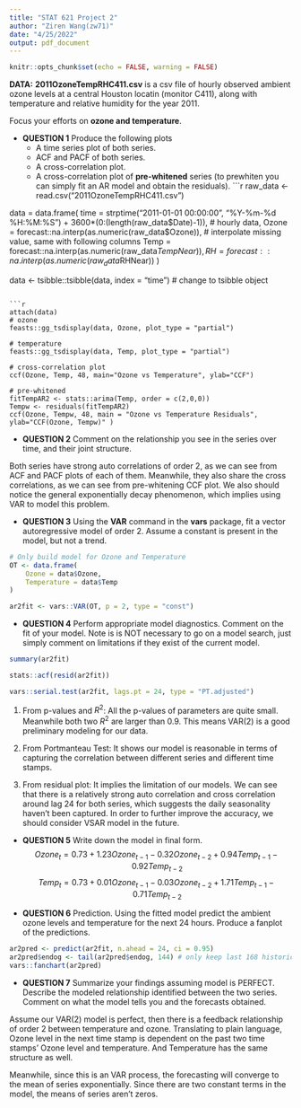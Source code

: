 ```yaml
---
title: "STAT 621 Project 2"
author: "Ziren Wang(zw71)"
date: "4/25/2022"
output: pdf_document
---
```


```r
knitr::opts_chunk$set(echo = FALSE, warning = FALSE)
```

**DATA:** **2011OzoneTempRHC411.csv** is a csv file of hourly observed ambient ozone levels at a central Houston locatin (monitor C411), along with temperature and relative humidity for the year 2011. 

Focus your efforts on **ozone and temperature**. 

- **QUESTION 1** Produce the following plots
    + A time series plot of both series. 
    + ACF and PACF of both series. 
    + A cross-correlation plot.
    + A cross-correlation plot of **pre-whitened** series (to prewhiten you can simply fit an AR model and obtain the residuals).
```r
raw_data <- read.csv("2011OzoneTempRHC411.csv")

data = data.frame(
  time = strptime("2011-01-01 00:00:00", "%Y-%m-%d %H:%M:%S") + 3600*(0:(length(raw_data$Date)-1)), # hourly data,
  Ozone = forecast::na.interp(as.numeric(raw_data$Ozone)), # interpolate missing value, same with following columns
  Temp = forecast::na.interp(as.numeric(raw_data$TempNear)),
  RH = forecast::na.interp(as.numeric(raw_data$RHNear))
)

data <- tsibble::tsibble(data, index = "time") # change to tsibble object
```

```r
attach(data)
# ozone
feasts::gg_tsdisplay(data, Ozone, plot_type = "partial")

# temperature
feasts::gg_tsdisplay(data, Temp, plot_type = "partial")

# cross-correlation plot
ccf(Ozone, Temp, 48, main="Ozone vs Temperature", ylab="CCF")

# pre-whitened
fitTempAR2 <- stats::arima(Temp, order = c(2,0,0))
Tempw <- residuals(fitTempAR2)
ccf(Ozone, Tempw, 48, main = "Ozone vs Temperature Residuals", ylab="CCF(Ozone, Tempw)" )
```

- **QUESTION 2** Comment on the relationship you see in the series over time, and their joint structure. 

Both series have strong auto correlations of order 2, as we can see from ACF and PACF plots of each of them. Meanwhile, they also share the cross correlations, as we can see from pre-whitening CCF plot. We also should notice the general exponentially decay phenomenon, which implies using VAR to model this problem. 

- **QUESTION 3** Using the **VAR** command in the **vars** package, fit a vector autoregressive model of order 2. Assume a constant is present in the model, but not a trend. 
```r
# Only build model for Ozone and Temperature
OT <- data.frame(
    Ozone = data$Ozone,
    Temperature = data$Temp
)

ar2fit <- vars::VAR(OT, p = 2, type = "const")
```


- **QUESTION 4** Perform appropriate model diagnostics. Comment on the fit of your model. Note is is NOT necessary to go on a model search, just simply comment on limitations if they exist of the current model.
```r
summary(ar2fit)
```

```r
stats::acf(resid(ar2fit))
```

```r
vars::serial.test(ar2fit, lags.pt = 24, type = "PT.adjusted")
```

1. From p-values and $R^2$:
All the p-values of parameters are quite small. Meanwhile both two $R^2$ are larger than 0.9. This means VAR(2) is a good preliminary modeling for our data.

2. From Portmanteau Test:
It shows our model is reasonable in terms of capturing the correlation between different series and different time stamps.

3. From residual plot:
It implies the limitation of our models. We can see that there is a relatively strong auto correlation and cross correlation around lag 24 for both series, which suggests the daily seasonality haven't been captured. In order to further improve the accuracy, we should consider VSAR model in the future.


- **QUESTION 5** Write down the model in final form. 
$$
Ozone_t = 0. 73 + 1.23Ozone_{t-1} - 0.32Ozone_{t-2} + 0.94Temp_{t-1} - 0.92Temp_{t-2}
$$
$$
Temp_t = 0.73 + 0.01Ozone_{t-1} - 0.03Ozone_{t-2} + 1.71Temp_{t-1} - 0.71Temp_{t-2}
$$

- **QUESTION 6** Prediction. Using the fitted model predict the ambient ozone levels and temperature for the next 24 hours. Produce a fanplot of the predictions. 

```r
ar2pred <- predict(ar2fit, n.ahead = 24, ci = 0.95)
ar2pred$endog <- tail(ar2pred$endog, 144) # only keep last 168 historical data for plot
vars::fanchart(ar2pred)
```

- **QUESTION 7** Summarize your findings assuming model is PERFECT. Describe the modeled relationship identified between the two series. Comment on what the model tells you and the forecasts obtained.

Assume our VAR(2) model is perfect, then there is a feedback relationship of order 2 between temperature and ozone. Translating to plain language, Ozone level in the next time stamp is dependent on the past two time stamps' Ozone level and temperature. And Temperature has the same structure as well. 

Meanwhile, since this is an VAR process, the forecasting will converge to the mean of series exponentially. Since there are two constant terms in the model, the means of series aren't zeros. 

